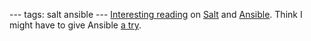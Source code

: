 ---
tags: salt ansible
---
[https://news.ycombinator.com/item?id=5932608 Interesting reading] on [[Salt]] and [[Ansible]]. Think I might have to give Ansible [http://missingm.co/2013/06/ansible-and-salt-a-detailed-comparison/ a try].
